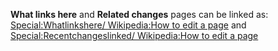 ﻿'''What links here''' and
'''Related changes'''
pages can be linked as:
[[Special:Whatlinkshere/
Wikipedia:How to edit a page]]
and
[[Special:Recentchangeslinked/
Wikipedia:How to edit a page]]

